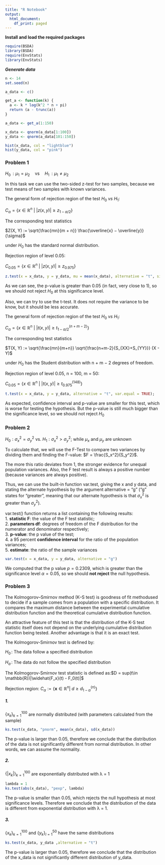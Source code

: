 ```yaml
---
title: "R Notebook"
output:
  html_document:
    df_print: paged
---
```


**Install and load the required packages**
```r
require(BSDA)
library(BSDA)
require(EnvStats)   
library(EnvStats)
```

***Generate data***
```r
n <- 14
set.seed(n)

a_data <- c()

get_a <- function(k) {
  a <- k * log(k^2 * n + pi)
  return (a - trunc(a))
}

a_data <- get_a(1:150)

x_data <- qnorm(a_data[1:100])
y_data <- qnorm(a_data[101:150])

hist(x_data, col = "lightblue")
hist(y_data, col = "pink")
```

### Problem 1
$H_0\,: \mu_1 = \mu_2 \quad \textrm{vs} \quad H_1\,: \mu_1 \ne \mu_2$

In this task we can use the two-sided z-test for two samples, because we test means of two samples with known variances.

The general form of rejection region of the test $H_0\ vs\ H_1$:

$C_\alpha = \{x \in \mathbb{R}^n\ |\ |z(x, y)| \geq z_{1-\alpha/2}\}$


The corresponding test statistics

$Z(X, Y) := \sqrt{\frac{mn}{m + n}} \frac{\overline{x} − \overline{y}}{\sigma}$

under $H_0$ has the standard normal distribution.

Rejection region of level 0.05:

$C_{0.05} = \{x \in \mathbb{R}^n\ |\ |z(x, y)| \geq z_{0.975}\}$

```r
z.test(x = x_data, y = y_data, mu = mean(x_data), alternative = "t", sigma.x = 1, sigma.y = 1);
```

As we can see, the p-value is greater than 0.05 (in fact, very close to 1), so we should not reject $H_0$ at this significance level.

Also, we can try to use the t-test. It does not require the variance to be know, but it should be less accurate.

The general form of rejection region of the test $H_0\ vs\ H_1$:

$C_\alpha = \{x \in \mathbb{R}^n\ |\ |t(x, y)| \geq t^{(n+m-2)}_{1-\alpha/2}\}$

The corresponding test statistics

$T(X, Y) := \sqrt{\frac{mn}{m+n}} \sqrt{\frac{n+m-2}{S_{XX}+S_{YY}}} (X - Y)$

under $H_0$ has the Student distribution with n + m − 2 degrees of freedom.

Rejection region of level 0.05, n = 100, m = 50:

$C_{0.05} = \{x \in \mathbb{R}^n\ |\ |t(x, y)| \geq t^{(148)}_{0.975}\}$

```r
t.test(x = x_data, y = y_data, alternative = "t", var.equal = TRUE);
```

As expected, confidence interval and p-value are smaller for this test, which is worse for testing the hypothesis. But the p-value is still much bigger than the significance level, so we should not reject $H_0$

### Problem 2

$H_0: \sigma_x^2 = \sigma_y^2$ vs. $H_1 : \sigma_x^2 > \sigma_y^2$; while $\mu_x$ and $\mu_y$ are unknown

To calculate that, we will use the F-Test to compare two variances by dividing them and finding the F-value: $F = \frac{S_x^2}{S_y^2}$.

The more this ratio deviates from 1, the stronger evidence for unequal population variances. Also, the F test result is always a positive number (because variances are always positive).

Thus, we can use the built-in function var.test, giving the x and y data, and stating the alternate hypothesis by the argument alternative = "g" ("g" states for "greater", meaning that our alternate hypothesis is that $\sigma_x^2$ is greater than $\sigma_y^2$).

var.test() function returns a list containing the following results:  
1. **statistic F**: the value of the F test statistic;  
2. **parameters df**: degrees of freedom of the F distribution for the numerator and denominator respectively;  
3. **p-value**: the p value of the test;  
4. a 95 percent **confidence interval** for the ratio of the population variances;  
5. **estimate**: the ratio of the sample variances


```r
var.test(x = x_data, y = y_data, alternative = "g")
```

We computed that the p value $p = 0.2309$, which is greater than the significance level $\alpha = 0.05$, so we should **not reject** the null hypothesis.

### Problem 3
The Kolmogorov–Smirnov method (K–S test) is goodness of fit methodused to decide if a sample comes from a population with a specific distribution. It compares the maximum distance between the experimental cumulative distribution function and the theoretical cumulative distribution function.

An attractive feature of this test is that the distribution of the K-S test statistic itself does not depend on the underlying cumulative distribution function being tested. Another advantage is that it is an exact test.

The Kolmogorov-Smirnov test is defined by:

$H_0\,$:	The data follow a specified distribution

$H_a\,$:	The data do not follow the specified distribution

The Kolmogorov-Smirnov test statistic is defined as:$D = sup(t\in \mathbb{R})|\widehat{F_x}(t) - F_0(t)|$

Rejection region: $C_\alpha := \{\textbf{x}\in \mathbb{R}^n |\ d \geq d^{(n)}_{1-\alpha}\}$

##### 1. 
$\{x_k \}^{100}_{k=1}$ are normally distributed (with parameters calculated from the sample)
```r
ks.test(x_data, "pnorm", mean(x_data), sd(x_data))
```
The p-value is larger than 0.05, therefore we conclude that the distribution of the data is not significantly different from normal distribution. In other words, we can assume the normality.

##### 2.
$\{|x_k| \}^{100}_{k=1}$ are exponentially distributed with λ = 1
```r
lambda = 1
ks.test(abs(x_data), "pexp", lambda)

```
The p-value is smaller than 0.05, which rejects the null hypothesis at most significance levels. Therefore we conclude that the distribution of the data is different from exponential distribution with λ = 1.

##### 3. 
$\{x_k \}^{100}_{k=1}$ and $\{y_k \}^{50}_{l=1}$ have the same distributions

```r
ks.test(x_data, y_data ,alternative = "t")

```
The p-value is larger than 0.05, therefore we conclude that the distribution of the x_data is not significantly different distribution of y_data.

